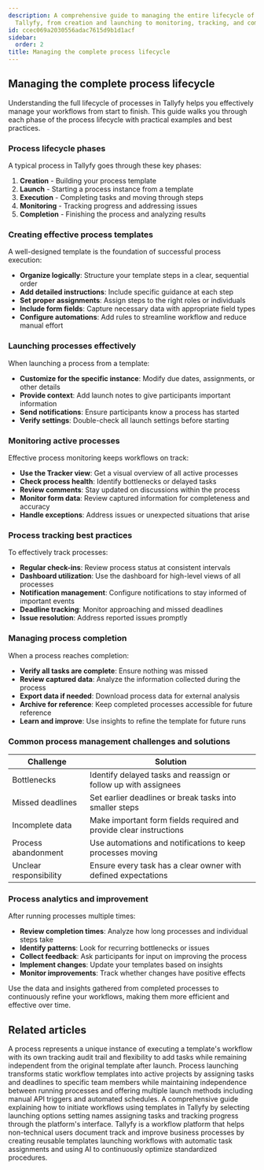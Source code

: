 ```yaml
---
description: A comprehensive guide to managing the entire lifecycle of processes in
  Tallyfy, from creation and launching to monitoring, tracking, and completion.
id: ccec069a2030556adac7615d9b1d1acf
sidebar:
  order: 2
title: Managing the complete process lifecycle
---
```


## Managing the complete process lifecycle

Understanding the full lifecycle of processes in Tallyfy helps you effectively manage your workflows from start to finish. This guide walks you through each phase of the process lifecycle with practical examples and best practices.

### Process lifecycle phases

A typical process in Tallyfy goes through these key phases:

1. **Creation** - Building your process template
2. **Launch** - Starting a process instance from a template
3. **Execution** - Completing tasks and moving through steps
4. **Monitoring** - Tracking progress and addressing issues
5. **Completion** - Finishing the process and analyzing results

### Creating effective process templates

A well-designed template is the foundation of successful process execution:

- **Organize logically**: Structure your template steps in a clear, sequential order
- **Add detailed instructions**: Include specific guidance at each step
- **Set proper assignments**: Assign steps to the right roles or individuals
- **Include form fields**: Capture necessary data with appropriate field types
- **Configure automations**: Add rules to streamline workflow and reduce manual effort

### Launching processes effectively

When launching a process from a template:

- **Customize for the specific instance**: Modify due dates, assignments, or other details
- **Provide context**: Add launch notes to give participants important information
- **Send notifications**: Ensure participants know a process has started
- **Verify settings**: Double-check all launch settings before starting

### Monitoring active processes

Effective process monitoring keeps workflows on track:

- **Use the Tracker view**: Get a visual overview of all active processes
- **Check process health**: Identify bottlenecks or delayed tasks
- **Review comments**: Stay updated on discussions within the process
- **Monitor form data**: Review captured information for completeness and accuracy
- **Handle exceptions**: Address issues or unexpected situations that arise

### Process tracking best practices

To effectively track processes:

- **Regular check-ins**: Review process status at consistent intervals
- **Dashboard utilization**: Use the dashboard for high-level views of all processes
- **Notification management**: Configure notifications to stay informed of important events
- **Deadline tracking**: Monitor approaching and missed deadlines
- **Issue resolution**: Address reported issues promptly

### Managing process completion

When a process reaches completion:

- **Verify all tasks are complete**: Ensure nothing was missed
- **Review captured data**: Analyze the information collected during the process
- **Export data if needed**: Download process data for external analysis
- **Archive for reference**: Keep completed processes accessible for future reference
- **Learn and improve**: Use insights to refine the template for future runs

### Common process management challenges and solutions

| Challenge | Solution |
|-----------|----------|
| Bottlenecks | Identify delayed tasks and reassign or follow up with assignees |
| Missed deadlines | Set earlier deadlines or break tasks into smaller steps |
| Incomplete data | Make important form fields required and provide clear instructions |
| Process abandonment | Use automations and notifications to keep processes moving |
| Unclear responsibility | Ensure every task has a clear owner with defined expectations |

### Process analytics and improvement

After running processes multiple times:

- **Review completion times**: Analyze how long processes and individual steps take
- **Identify patterns**: Look for recurring bottlenecks or issues
- **Collect feedback**: Ask participants for input on improving the process
- **Implement changes**: Update your templates based on insights
- **Monitor improvements**: Track whether changes have positive effects

Use the data and insights gathered from completed processes to continuously refine your workflows, making them more efficient and effective over time.


## Related articles
<CardGrid>
<LinkTitleCard header="<b>Tracking And Tasks > More about processes</b>" href="/products/pro/tracking-and-tasks/processes/" > A process represents a unique instance of executing a template's workflow with its own tracking audit trail and flexibility to add tasks while remaining independent from the original template after launch. </LinkTitleCard>
<LinkTitleCard header="<b>Pro > Launching</b>" href="/products/pro/launching/" > Process launching transforms static workflow templates into active projects by assigning tasks and deadlines to specific team members while maintaining independence between running processes and offering multiple launch methods including manual API triggers and automated schedules. </LinkTitleCard>
<LinkTitleCard header="<b>Launching > Launch manually</b>" href="/products/pro/launching/how-can-i-launch-a-process-in-tallyfy/" > A comprehensive guide explaining how to initiate workflows using templates in Tallyfy by selecting launching options setting names assigning tasks and tracking progress through the platform's interface. </LinkTitleCard>
<LinkTitleCard header="<b>Introduction</b>" href="/products/pro/" > Tallyfy is a workflow platform that helps non-technical users document track and improve business processes by creating reusable templates launching workflows with automatic task assignments and using AI to continuously optimize standardized procedures. </LinkTitleCard>
</CardGrid>